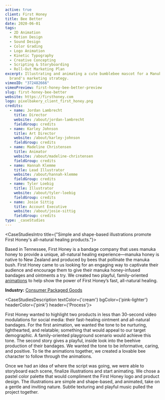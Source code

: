 ```yaml
---
active: true
client: First Honey
title: Bee Better
date: 2020-06-01
tags:
  - 2D Animation
  - Motion Design
  - Sound Design
  - Color Grading
  - Logo Animation
  - Kinetic Typography
  - Creative Concepting
  - Scripting & Storyboarding
  - Roll-Out Marketing Plan
excerpt: Illustrating and animating a cute bumblebee mascot for a Manuka Honey CPG (Consumer Packaged Goods)
  brand's marketing strategy.
vimeoID: "372482666"
vimeoPreview: first-honey-bee-better-preview
slug: first-honey-bee-better
website: https://firsthoney.com
logo: pixelbakery_client_first_honey.png
credits:
  - name: Jordan Lambrecht
    title: Director
    website: /about/jordan-lambrecht
    fieldGroup: credits
  - name: Karley Johnson
    title: Art Director
    website: /about/karley-johnson
    fieldGroup: credits
  - name: Madeline Christensen
    title: Animator
    website: /about/madeline-christensen
    fieldGroup: credits
  - name: Hannah Klemme
    title: Lead Illustrator
    website: /about/hannah-klemme
    fieldGroup: credits
  - name: Tyler Loebig
    title: Illustrator
    website: /about/tyler-loebig
    fieldGroup: credits
  - name: Josie Sittig
    title: Account Executive
    website: /about/josie-sittig
    fieldGroup: credits
type: _caseStudies
---
```


<CaseStudiesIntro title={"Simple and shape-based illustrations promote First Honey's all-natural healing products."}>

Based in Tennessee, First Honey is a bandage company that uses manuka honey to provide a unique, all-natural healing experience—manuka honey is native to New Zealand and produced by bees that pollinate the manuka bush. First Honey came to us looking for an engaging way to captivate their audience and encourage them to give their manuka honey-infused bandages and ointments a try. We created two playful, family-oriented [animations](/services/animation) to help show the power of First Honey’s fast, all-natural healing.

**Industry:** [Consumer Packaged Goods](/industries/cpg-video-production)

</CaseStudiesIntro>

<CaseStudiesDescription textColor={'cream'} bgColor={'pink-lighter'} headerColor={'pink'} header={'Process'}>

First Honey wanted to highlight two products in less than 30-second video modulations for social media: their fast-healing ointment and all-natural bandages. For the first animation, we wanted the tone to be nurturing, lighthearted, and relatable; something that would appeal to our target demographic. A family-oriented playground scenario would achieve this tone. The second story gives a playful, inside look into the beehive production of their bandages. We wanted the tone to be informative, caring, and positive. To tie the animations together, we created a lovable bee character to follow through the animations.

Once we had an idea of where the script was going, we were able to storyboard each scene, finalize illustrations and start animating. We chose a pastel color palette that would compliment the First Honey logo and product design. The illustrations are simple and shape-based, and animated, take on a gentle and inviting nature. Subtle texturing and playful music pulled the project together.

</CaseStudiesDescription>
